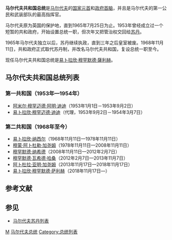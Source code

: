 {{Infobox official post
| post                     = 总统
| body                     = 马尔代夫共和国
| insignia                 = Flag of the President of Maldives.svg
| insigniasize             = 125px                 
| insigniacaption          = 总统旗
| image                    = The Prime Minister, Shri Narendra Modi meeting the President of Maldives, Mr. Ibrahim Mohamed Solih, in Male, Maldives on November 17, 2018 (cropped).JPG
| imagesize                = 165px
| incumbent                = [[易卜拉欣·穆罕默德·薩利赫|易卜拉欣·穆罕默德·薩利赫]]
| incumbentsince           = 2018年11月17日
| style                    = [[阁下|阁下]]<br />[[尊敬的|尊敬的]]
| residence                = {{le|马尔代夫总统府|Muliaage}}
| seat                     = 总统府
| termlength               = 5年
| termlength_qualified     = 可连任一次
| constituting_instrument  = [[马尔代夫共和国宪法|马尔代夫共和国宪法]]
| deputy                   = [[马尔代夫副总统|马尔代夫副总统]]
| formation                =1953年1月1日
| first                    = [[穆罕默德·阿米·迪迪|穆罕默德·阿米·迪迪]]
| salary                   = [[马尔代夫rufiyaa|MVR]] 每月30万
| website                  = [http://www.presidencymaldives.gov.mv Presidency of the Maldives]
}}

'''马尔代夫共和国总统'''是[[马尔代夫|马尔代夫]]的[[国家元首|国家元首]]和[[政府首脑|政府首脑]]，并且是马尔代夫的第一公民和武装部队的最高指挥官。

马尔代夫原为英国的保护地，直到1965年7月25日为止。1953年曾经成立过一个短暂的共和政府，开始设置总统一职，但次年又把管治权交回给[[马尔代夫苏丹|苏丹]]。

1965年马尔代夫独立以后，苏丹继续执政，直到三年之后皇室被废。1968年11月11日，共和政府正式取代苏丹制，并改名马尔代夫共和国，复设总统一职至今。

现任马尔代夫共和国总统是[[易卜拉欣·穆罕默德·薩利赫|易卜拉欣·穆罕默德·薩利赫]]。

== 马尔代夫共和国总统列表 ==

=== 第一共和国（1953年—1954年） ===
* [[阿米尔·穆罕迈德·阿明·迪迪|阿米尔·穆罕迈德·阿明·迪迪]]（1953年1月1日－1953年9月2日）
* [[易卜拉欣·穆罕迈德·迪迪|易卜拉欣·穆罕迈德·迪迪]]（代理，1953年9月2日－1954年3月7日）

=== 第二共和国（1968年至今） ===
* [[易卜拉欣·纳西尔|易卜拉欣·纳西尔]]（1968年11月11日—1978年11月11日）
* [[穆蒙·阿卜杜勒·加尧姆|穆蒙·阿卜杜勒·加尧姆]]（1978年11月11日—2008年11月11日）
* [[穆罕默德·纳希德|穆罕默德·纳希德]]（2008年11月11日—2012年2月7日）
* [[穆罕默德·瓦希德·哈桑|穆罕默德·瓦希德·哈桑]]（2012年2月7日—2013年11月7日）
* [[阿卜杜拉·亚明·加尧姆|阿卜杜拉·亚明·加尧姆]]（2013年11月17日—2018年11月17日）
*[[易卜拉欣·穆罕默德·萨利赫|易卜拉欣·穆罕默德·萨利赫]]（2018年11月17日—）

== 参考文献 ==
{{Reflist}}

== 参见 ==
* [[马尔代夫苏丹列表|马尔代夫苏丹列表]]

{{亞洲國家元首與政府首腦}}
{{Authority control}}

[[Category:各国总统|M]]
[[Category:马尔代夫总统|]]
[[Category:总统列表|Category:总统列表]]